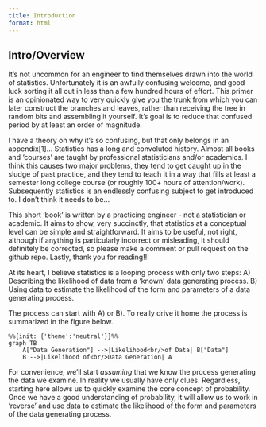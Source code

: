 ```yaml
---
title: Introduction
format: html
---
```


## Intro/Overview

It's not uncommon for an engineer to find themselves drawn into the world of statistics. Unfortunately it is an awfully confusing welcome, and good luck sorting it all out in less than a few hundred hours of effort. This primer is an opinionated way to very quickly give you the trunk from which you can later construct the branches and leaves, rather than receiving the tree in random bits and assembling it yourself. It's goal is to reduce that confused period by at least an order of magnitude.

I have a theory on why it's so confusing, but that only belongs in an appendix[1]... Statistics has a long and convoluted history. Almost all books and 'courses' are taught by professional statisticians and/or academics. I think this causes two major problems, they tend to get caught up in the sludge of past practice, and they tend to teach it in a way that fills at least a semester long college course (or roughly 100+ hours of attention/work). Subsequently statistics is an endlessly confusing subject to get introduced to. I don't think it needs to be...

::: {.callout-warning}
This short 'book' is written by a practicing engineer - not a statistician or academic. It aims to show, very succinctly, that statistics at a conceptual level can be simple and straightforward. It aims to be useful, not right, although if anything is particularly incorrect or misleading, it should definitely be corrected, so please make a comment or pull request on the github repo. Lastly, thank you for reading!!!
:::

At its heart, I believe statistics is a looping process with only two steps:
A) Describing the likelihood of data from a 'known' data generating process.
B) Using data to estimate the likelihood of the form and parameters of a data generating process.

The process can start with A) or B). To really drive it home the process is summarized in the figure below.

```mermaid
%%{init: {'theme':'neutral'}}%%
graph TB
    A["Data Generation"] -->|Likelihood<br/>of Data| B["Data"]
    B -->|Likelihood of<br/>Data Generation| A
```

For convenience, we'll start *assuming* that we know the process generating the data we examine. In reality we usually have only clues. Regardless, starting here allows us to quickly examine the core concept of probability. Once we have a good understanding of probability, it will allow us to work in 'reverse' and use data to estimate the likelihood of the form and parameters of the data generating process.
